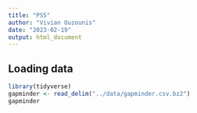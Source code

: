 ```yaml
---
title: "PS5"
author: "Vivian Ouzounis"
date: "2023-02-19"
output: html_document
---
```

## Loading data
```r
library(tidyverse)
gapminder <- read_delim("../data/gapminder.csv.bz2")
gapminder
```

